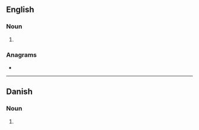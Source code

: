 {{also|ménagés|ménages}}
==English==

===Noun===
{{head|en|noun plural form}}

# {{plural of|menage|lang=en}}

===Anagrams===
* {{anagrams|en|a=aeegmns|Meegans|manèges}}

----

==Danish==

===Noun===
{{head|da|noun form|g=c}}

# {{genitive singular indefinite of|menage|lang=da}}